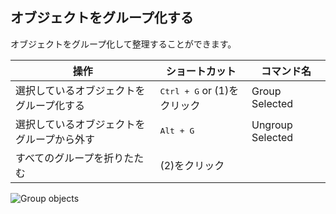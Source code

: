 ## オブジェクトをグループ化する

オブジェクトをグループ化して整理することができます。

| 操作                                       | ショートカット                       | コマンド名       |
| ------------------------------------------ | ------------------------------------ | ---------------- |
| 選択しているオブジェクトをグループ化する   | <kbd>Ctrl + G</kbd> or (1)をクリック | Group Selected   |
| 選択しているオブジェクトをグループから外す | <kbd>Alt + G</kbd>                   | Ungroup Selected |
| すべてのグループを折りたたむ               | (2)をクリック                        |                  |

![Group objects](/img/group-objects.png)

